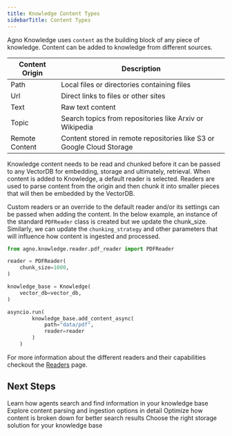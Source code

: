 ```yaml
---
title: Knowledge Content Types
sidebarTitle: Content Types
---
```


Agno Knowledge uses `content` as the building block of any piece of knowledge.
Content can be added to knowledge from different sources.

| Content Origin   | Description                                                                |
|------------------|----------------------------------------------------------------------------|
| Path             | Local files or directories containing files                                |
| Url              | Direct links to files or other sites                                       |
| Text             | Raw text content                                                           |
| Topic            | Search topics from repositories like Arxiv or Wikipedia                    |
| Remote Content   | Content stored in remote repositories like S3 or Google Cloud Storage      |

Knowledge content needs to be read and chunked before it can be passed to any VectorDB for embedding, storage and ultimately, retrieval.
When content is added to Knowledge, a default reader is selected. Readers are used to parse content from the origin and then chunk it into smaller
pieces that will then be embedded by the VectorDB. 

Custom readers or an override to the default reader and/or its settings can be passed when adding the content. In the below example, an instance of the standard `PDFReader` class is created
but we update the chunk_size. Similarly, we can update the `chunking_strategy` and other parameters that will influence how content is ingested and processed.

```python 
from agno.knowledge.reader.pdf_reader import PDFReader

reader = PDFReader(
    chunk_size=1000,
)

knowledge_base = Knowledge(
    vector_db=vector_db,
)

asyncio.run(
        knowledge_base.add_content_async(
            path="data/pdf",
            reader=reader
        )
    )
```

For more information about the different readers and their capabilities checkout the [Readers](/concepts/knowledge/readers) page.

## Next Steps

<CardGroup cols={2}>
  <Card title="Search & Retrieval" icon="magnifying-glass" href="/concepts/knowledge/core-concepts/search-retrieval">
    Learn how agents search and find information in your knowledge base
  </Card>
  <Card title="Readers" icon="book-open" href="/concepts/knowledge/readers">
    Explore content parsing and ingestion options in detail
  </Card>
  <Card title="Chunking Strategies" icon="scissors" href="/concepts/knowledge/chunking/overview">
    Optimize how content is broken down for better search results
  </Card>
  <Card title="Vector Databases" icon="database" href="/concepts/knowledge/vectordb/overview">
    Choose the right storage solution for your knowledge base
  </Card>
</CardGroup>
